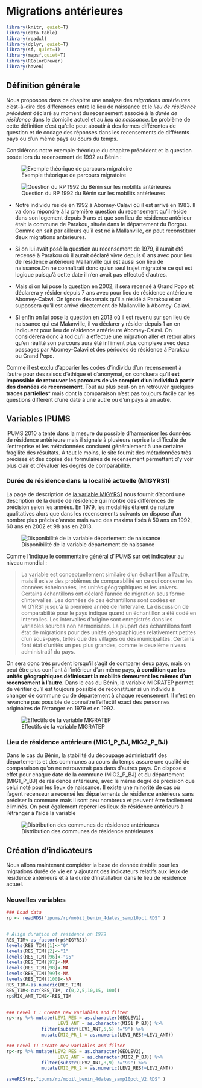 # Migrations antérieures {#sec-8}

```r
library(knitr, quiet=T)
library(data.table)
library(readxl)
library(dplyr, quiet=T)
library(sf, quiet=T)
library(mapsf,quiet=T)
library(RColorBrewer)
library(haven)
```

## Définition générale

Nous proposons dans ce chapitre une analyse des *migrations antérieures* c'est-à-dire des différences entre le lieu de naissance et le *lieu de résidence précédent* déclaré au moment du recensement associé à la *durée de résidence* dans le domicile actuel et au *lieu de naissance*. Le problème de cette définition c'est qu'elle peut aboutir à des formes différentes de question et de codage des réponses dans les recensements de différents pays ou d'un même pays au cours du temps.

Considérons notre exemple théorique du chapitre précédent et la question posée lors du recensement de 1992 au Bénin :

![Exemple théorique de parcours migratoire](img/mobil001.png){heigth="50%"}



![Question du RP 1992 du Bénin sur les mobilits antérieures](img/mobil92.png){heigth="50%"}

- Notre individu réside en 1992 à Abomey-Calavi où il est arrivé en 1983. Il va donc répondre à la première question du recensement qu'il réside dans son logement depuis 9 ans et que son lieu de résidence antérieur était la commune de Parakou, située dans le département du Borgou. Comme on sait par ailleurs qu'il est né à Mallanville, on peut reconstituer deux migrations antérieures.

- Si on lui avait posé la question au recensement de 1979, il aurait été recensé à Parakou où il aurait déclaré vivre depuis 6 ans avec pour lieu de résidence antérieure Mallanville qui est aussi son lieu de naissance.On ne connaîtrait donc qu'un seul trajet migratoire ce qui est logique puisqu'à cette date il n'en avait pas effectué d'autres.

- Mais si on lui pose la question en 2002, il sera recensé à Grand Popo et déclarera y résider depuis 7 ans avec pour lieu de résidence antérieure Abomey-Calavi. On ignore désormais qu'il a résidé à Parakou et on supposera qu'il est arrivé directement de Mallanville à Abomey-Calavi. 

- Si enfin on lui pose la question en 2013 où il est revenu sur son lieu de naissance qui est Malanville, il va déclarer y résider depuis 1 an en indiquant pour lieu de résidence antérieure Abomey-Calavi. On considérera donc à tod qu'il a effectué une migration aller et retour alors qu'en réalité son parcours aura été infiiment plus complexe avec deux passages par Abomey-Calavi et des périodes de résidence à Parakou ou Grand Popo.

Comme il est exclu d'apparier les codes d'individu d'un recensement à l'autre pour des raisos d'éthique et d'anonymat, on concluera qu'**il est impossible de retrouver les parcours de vie complet d'un individu à partir des données de recensement**. Tout au plus peut-on en retrouver quelques **traces partielles*** mais dont la comparaison n'est pas toujours facile car les questions différent d'une date à une autre ou d'un pays à un autre.




## Variables IPUMS

IPUMS 2010 a tenté dans la mesure du possible d'harmoniser les données de résidence antérieure mais il signale à plusieurs reprise la difficulté de l'entreprise et les métadonnées concluent généralement à une certaine fragilité des résultats. A tout le moins, le site fournit des métadonnées très précises et des copies des formulaires de recensement permettant d'y voir plus clair et d'évaluer les degrés de comparabilité. 

### Durée de résidence dans la localité actuelle (MIGYRS1)

La page de description de [la variable MIGYRS1](https://international.ipums.org/international-action/variables/BPLBJ1#codes_section) nous fournit d'abord une description de la durée de résidence qui montre des différences de précision selon les années. En 1979, les modalités étaient de nature qualitatives alors que dans les recensements suivants on dispose d'un nombre plus précis d'année mais avec des maxima fixés à 50 ans en 1992, 60 ans en 2002 et 98 ans en 2013. 

![Disponibilité de la variable département de naissance](img/mobil005.png)

Comme l'indique le commentaire général d'IPUMS sur cet indicateur au niveau mondial : 

> La variable est conceptuellement similaire d'un échantillon à l'autre, mais il existe des problèmes de comparabilité en ce qui concerne les données échelonnées, les unités géographiques et les univers.
  Certains échantillons ont déclaré l'année de migration sous forme d'intervalles. Les données de ces échantillons sont codées en MIGYRS1 jusqu'à la première année de l'intervalle. La discussion de comparabilité pour le pays indique quand un échantillon a été codé en intervalles. Les intervalles d'origine sont enregistrés dans les variables sources non harmonisées.
  La plupart des échantillons font état de migrations pour des unités géographiques relativement petites d'un sous-pays, telles que des villages ou des municipalités. Certains font état d'unités un peu plus grandes, comme le deuxième niveau administratif du pays.

On sera donc très prudent lorsqu'il s'agit de comparer deux pays, mais on peut être plus confiant à l'intérieur d'un même pays, **à condition que les unités géographiques définissant la mobilité demeurent les mêmes d'un recensement à l'autre**. Dans le cas du Bénin, la variable MIGRATEP permet de vérifier qu'il est toujours possible de reconstituer si un individu à changer de commune ou de département à chaque recensement. Il n'est en revanche pas possible de connaître l'effectif exact des personnes originaires de l'étranger en 1979 et en 1992.

![Effectifs de la variable MIGRATEP](img/mobil007.png)


### Lieu de résidence antérieure (MIG1_P_BJ, MIG2_P_BJ)

Dans le cas du Bénin, la stabilité du découpage administratif des départements et des communes au cours du temps assure une qualité de comparaison qu'on ne retrouverait pas dans d'autres pays. On dispose e effet pour chaque date de la commune (MIG2_P_BJ) et du département (MIG1_P_BJ) de résidence antérieure, avec le même degré de précision que celui noté pour les lieux de naissance. Il existe une minorité de cas où l'agent recenseur a recensé les départements de résidence antérieurs sans préciser la commune mais il sont peu nombreux et peuvent être facilement éliminés. On peut également repérer les lieux de résidence antérieurs à l'étranger à l'aide la variable 


![Distribution des communes de résidence antérieures](img/mobil006.png)



## Création d'indicateurs

Nous allons maintenant compléter la base de donnée établie pour les migrations durée de vie en y ajoutant des indicateurs relatifs aux lieux de résidence antérieurs et à la durée d'installation dans le lieu de résidence actuel.

### Nouvelles variables



```r
### Load data
rp <- readRDS("ipums/rp/mobil_benin_4dates_samp10pct.RDS" )


# Align duration of residence on 1979
RES_TIM<-as_factor(rp$MIGYRS1)
levels(RES_TIM)[1]<-"0"
levels(RES_TIM)[2]<-"1"
levels(RES_TIM)[96]<-"95"
levels(RES_TIM)[97]<-NA
levels(RES_TIM)[98]<-NA
levels(RES_TIM)[99]<-NA
levels(RES_TIM)[100]<-NA
RES_TIM<-as.numeric(RES_TIM)
RES_TIM<-cut(RES_TIM, c(0,2,5,10,15, 100))
rp$MIG_ANT_TIME<-RES_TIM


### Level I : Create new variables and filter 
rp<-rp %>% mutate(LEV1_RES = as.character(GEOLEV1),
                   LEV1_ANT = as.character(MIG1_P_BJ)) %>%
             filter(substr(LEV1_ANT,5,5) !="9") %>%
             mutate(MIG_PR_1 = as.numeric(LEV1_RES!=LEV1_ANT))

### Level II Create new variables and filter 
rp<-rp %>% mutate(LEV2_RES = as.character(GEOLEV2),
                   LEV2_ANT = as.character(MIG2_P_BJ)) %>%
             filter(substr(LEV2_ANT,8,9) !="99") %>%
             mutate(MIG_PR_2 = as.numeric(LEV2_RES!=LEV2_ANT))

saveRDS(rp,"ipums/rp/mobil_benin_4dates_samp10pct_V2.RDS" )
        
```





